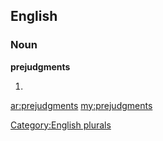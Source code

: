 ==English==

===Noun===
'''prejudgments'''

# {{plural of|[[prejudgment]]}}

[[Category:English plurals]]

[[ar:prejudgments]]
[[my:prejudgments]]